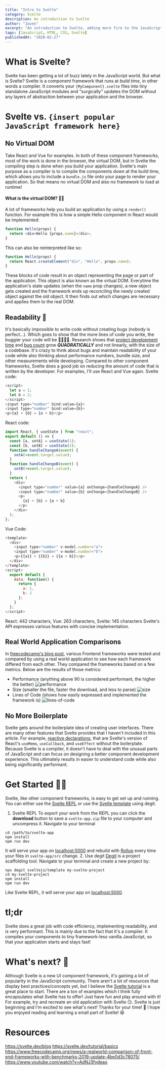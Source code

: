 ```yaml
---
title: "Intro to Svelte"
category: Svelte
description: An introduction to Svelte
author: "Javen"
excerpt: "An introduction to Svelte, adding more fire to the JavaScript component framework war."
tags: [JavaScript, HTML, CSS, Svelte]
publishedAt: "2020-02-27"
---
```


# What is Svelte?

Svelte has been getting a lot of buzz lately in the JavaScript world. But what is Svelte? Svelte is a component framework that runs at _build time_, in other words a compiler. It converts your `{MyComponent}.svelte` files into tiny standalone JavaScript modules and "surgically" updates the DOM without any layers of abstraction between your application and the browser.

# Svelte vs. `{insert popular JavaScript framework here}`

## No Virtual DOM

Take React and Vue for examples. In both of these component frameworks, most of the work is done in the browser, the virtual DOM, but in Svelte the compiling step is done when you build your application. Svelte's main purpose as a compiler is to compile the components down at the build time, which allows you to include a `bundle.js` file onto your page to render your application. So that means no virtual DOM and also no framework to load at runtime!

#### What is the virtual DOM? 🤷‍♂️

A lot of frameworks help you build an application by using a `render()` function.
For example this is how a simple Hello component in React would be implemented:

```js
function Hello(props) {
  return <div>Hello {props.name}</div>;
}
```

This can also be reinterpreted like so:

```js
function Hello(props) {
  return React.createElement("div", "Hello", props.name);
}
```

These blocks of code result in an object representing the page or part of the application. This object is also known as the virtual DOM. Everytime the application's state updates (when the `name` prop changes), a new object gets created and the framework ends up reconciling the newly created object against the old object. It then finds out which changes are necessary and applies them to the real DOM.

## Readability 🧐

It's basically impossible to write code without creating bugs (nobody is perfect...). Which goes to show that the more lines of code you write, the buggier your code will be 🐛🐛🐛🐛. Research shows that [project development time](https://blog.codinghorror.com/diseconomies-of-scale-and-lines-of-code/) and [bug count](https://www.mayerdan.com/ruby/2012/11/11/bugs-per-line-of-code-ratio) grow **_QUADRATICALLY_** and not linearly, with the size of a codebase. It's crazy to think about bugs and maintain readability of your code while also thinking about performance numbers, bundle size, and other measurements while developing.
Compared to other component frameworks, Svelte does a good job on reducing the amount of code that is written by the developer. For examples, I'll use React and Vue again.
Svelte code:

```js
<script>
  let a = 1;
  let b = 2;
</script>
<input type="number" bind:value={a}>
<input type="number" bind:value={b}>
<p>{a} + {b} = {a + b}</p>
```

React code:

```js
import React, { useState } from "react";
export default () => {
  const [a, setA] = useState(1);
  const [b, setB] = useState(2);
  function handleChangeA(event) {
    setA(+event.target.value);
  }
  function handleChangeB(event) {
    setB(+event.target.value);
  }
  return (
    <div>
      <input type="number" value={a} onChange={handleChangeA} />
      <input type="number" value={b} onChange={handleChangeB} />
      <p>
        {a} + {b} = {a + b}
      </p>
    </div>
  );
};
```

Vue Code:

```js
<template>
  <div>
    <input type="number" v-model.number="a">
    <input type="number" v-model.number="b">
    <p>{{a}} + {{b}} = {{a + b}}</p>
  </div>
</template>
<script>
  export default {
    data: function() {
      return {
        a: 1,
        b: 2
      };
    }
  };
</script>
```

React: 442 characters, Vue: 263 characters, Svelte: 145 characters
Svelte's API expresses various features with concise implementation.

## Real World Application Comparisons

In [freecodecamp's blog post](https://www.freecodecamp.org/news/a-realworld-comparison-of-front-end-frameworks-with-benchmarks-2019-update-4be0d3c78075/), various Frontend frameworks were tested and compared by using a real world application to see how each framework differed from each other. They compared the frameworks based on a few metrics. Below are the results of those metrics:

- Performance (anything above 90 is considered performant, the higher the better)
  ![performance](../../../data/images/blog_posts/intro_to_svelte/performance.png)
- Size (smaller the file, faster the download, and less to parse)
  ![size](../../../data/images/blog_posts/intro_to_svelte/size.png)
- Lines of Code (shows how easily expressed and implemented the framework is)
  ![lines-of-code](../../../data/images/blog_posts/intro_to_svelte/lines-of-code.png)

## No More Boilerplate

Svelte gets around the boilerplate idea of creating user interfaces. There are many other features that Svelte provides that I haven't included in this article. For example, [reactive declarations](https://svelte.dev/tutorial/reactive-declarations), that are Svelte's version of React's `useMemo`, `useCallback`, and `useEffect` without the boilerplate. Because Svelte is a compiler, it doesn't have to deal with the unusual parts of JavaScript and can focus on designing a better component development experience. This ultimately results in easier to understand code while also being significantly performant.

# Get Started 👨‍💻

Svelte, like other component frameworks, is easy to get set up and running. You can either use the [Svelte REPL](https://svelte.dev/repl/hello-world?version=3.19.1) or use the [Svelte template](https://github.com/sveltejs/template) using degit.

1. Svelte REPL
   To export your work from the REPL you can click the **download** button to save a `svelte-app.zip` file to your computer and uncompress it.
   Navigate to your terminal

```
cd /path/to/svelte-app
npm install
npm run dev
```

It will serve your app on [localhost:5000](http://localhost:5000) and rebuild with [Rollup](https://rollupjs.org/guide/en/) every time your files in `svelte-app/src` change. 2. Use degit
[Degit](https://github.com/Rich-Harris/degit) is a project scaffolding tool.
Navigate to your terminal and create a new project by:

```
npx degit sveltejs/template my-svelte-project
cd my-svelte-project
npm install
npm run dev
```

Like Svelte REPL, it will serve your app on [localhost:5000](http://localhost:5000).

# tl;dr

Svelte does a great job with code efficiency, implementing readability, and is very performant. This is mainly due to the fact that it's a compiler. It compiles your components to tiny framework-less vanilla JavaScript, so that your application starts and stays fast!

# What's next? 🤔

Although Svelte is a new UI component framework, it's gaining a lot of popularity in the JavaScript community. There aren't a lot of resources that display best practices/concepts yet, but I believe the [Svelte tutorial](https://svelte.dev/tutorial/basics) is a great place to start. There are a ton of examples which I think fully encapsulates what Svelte has to offer! Just have fun and play around with it! For example, try and recreate an old application with Svelte 😏. Svelte is just beginning and I'm excited to see what's next!
Thanks for your time! 🙌 I hope you enjoyed reading and learning a small part of Svelte! 😄

# Resources

https://svelte.dev/blog
https://svelte.dev/tutorial/basics
https://www.freecodecamp.org/news/a-realworld-comparison-of-front-end-frameworks-with-benchmarks-2019-update-4be0d3c78075/
https://www.youtube.com/watch?v=AdNJ3fydeao
